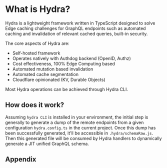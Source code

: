 
# What is Hydra?

Hydra is a lightweight framework written in TypeScript designed to solve Edge caching challenges for GraphQL endpoints such as automated caching and invalidation of relevant cached queries, built-in security.

The core aspects of Hydra are:

- Self-hosted framework
- Operates natively with Authdog backend (OpenID, Authz)
- Cost effectiveness, 100% Edge Computing based
- Automated mutation based invalidation
- Automated cache segmentation
- Cloudflare opinionated (KV, Durable Objects)


Most Hydra operations can be achieved through Hydra CLI.


## How does it work?

Assuming `hydra CLI` is installed in your environment, the initial step is generally to generate a dump of the remote endpoints from a given configuration `hydra.config.ts` in the current project.
Once this dump has been successfully generated, it'll be accessible in `.hydra/schemaRaw.js`.
Then this generated file will be consumed by Hydra handlers to dynamically generate a JIT unified GraphQL schema.


## Appendix


<Cards>
  <Card title="CLI Setup" href="/get-started/installation" />
  <Card title="CLI Commands" href="/cli/commands" />
  <Card title="Hydra Configuration" href="/appendix/hydra-configuration" />
</Cards>
